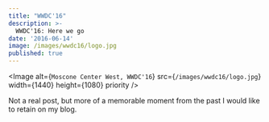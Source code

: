 ```yaml
---
title: "WWDC'16"
description: >-
  WWDC'16: Here we go
date: '2016-06-14'
image: /images/wwdc16/logo.jpg
published: true
---
```


<Image
  alt={`Moscone Center West, WWDC'16`}
  src={`/images/wwdc16/logo.jpg`}
  width={1440}
  height={1080}
  priority
/>

Not a real post, but more of a memorable moment from the past I would like to retain on my blog. 
